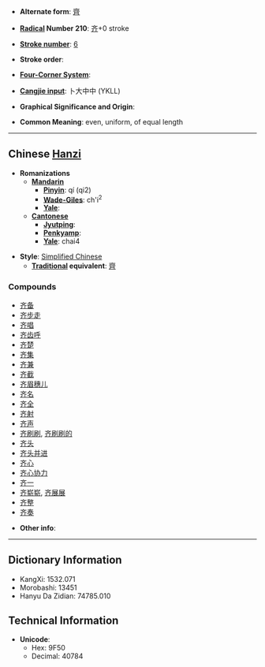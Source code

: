 * '''Alternate form''': [[齊]]

* '''[[Wiktionary:Chinese radical index| Radical]] Number 210''': [[Wiktionary:Chinese radical index 齐|齐]]+0 stroke

* '''[[Wiktionary:Chinese total strokes index|Stroke number]]''': [[Wiktionary:Chinese total strokes index 6|6]]

* '''Stroke order''': 

* '''[[Wiktionary:Chinese four corner index|Four-Corner System]]''': 

* '''[[Wiktionary:Chinese Cangjie index|Cangjie input]]''': 卜大中中 (YKLL)

* '''Graphical Significance and Origin''': 

* '''Common Meaning''': even, uniform, of equal length

----

== Chinese [[Hanzi]] ==

* '''Romanizations'''
** '''[[Mandarin]]'''
*** '''[[Pinyin]]''': qí (qi2)
*** '''[[Wade-Giles]]''': ch'i<sup>2</sup>
*** '''[[Yale]]''': 
** '''[[Cantonese]]'''
*** '''[[Jyutping]]''':
*** '''[[Penkyamp]]''': 
*** '''[[Yale]]''': chai4

* '''Style''': [[Simplified Chinese]] 
** '''[[Traditional Chinese|Traditional]] equivalent''': [[齊]]

===Compounds===
*[[齐备]]
*[[齐步走]]
*[[齐唱]]
*[[齐齿呼]]
*[[齐楚]]
*[[齐集]]
*[[齐兼]]
*[[齐截]]
*[[齐眉穗儿]]
*[[齐名]]
*[[齐全]]
*[[齐射]]
*[[齐声]]
*[[齐刷刷]], [[齐刷刷的]]
*[[齐头]]
*[[齐头并进]]
*[[齐心]]
*[[齐心协力]]
*[[齐一]]
*[[齐崭崭]], [[齐展展]]
*[[齐整]]
*[[齐奏]]

* '''Other info''': 

----

== Dictionary Information ==

* KangXi: 1532.071
* Morobashi: 13451
* Hanyu Da Zidian: 74785.010

== Technical Information ==

* '''Unicode''':
** Hex: 9F50
** Decimal: 40784